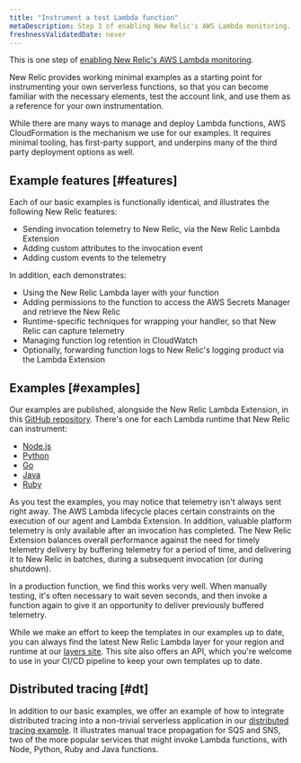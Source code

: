 ```yaml
---
title: "Instrument a test Lambda function"
metaDescription: Step 3 of enabling New Relic's AWS Lambda monitoring.
freshnessValidatedDate: never
---
```


This is one step of [enabling New Relic's AWS Lambda monitoring](/docs/serverless-function-monitoring/aws-lambda-monitoring/enable-lambda-monitoring/enable-aws-lambda-monitoring).

New Relic provides working minimal examples as a starting point for instrumenting your own serverless functions, so that you can become familiar with the necessary elements, test the account link, and use them as a reference for your own instrumentation.

While there are many ways to manage and deploy Lambda functions, AWS CloudFormation is the mechanism we use for our examples. It requires minimal tooling, has first-party support, and underpins many of the third party deployment options as well.

## Example features [#features]

Each of our basic examples is functionally identical, and illustrates the following New Relic features:

* Sending invocation telemetry to New Relic, via the New Relic Lambda Extension
* Adding custom attributes to the invocation event
* Adding custom events to the telemetry

In addition, each demonstrates:

* Using the New Relic Lambda layer with your function
* Adding permissions to the function to access the AWS Secrets Manager and retrieve the New Relic <InlinePopover type="licenseKey" />
* Runtime-specific techniques for wrapping your handler, so that New Relic can capture telemetry
* Managing function log retention in CloudWatch
* Optionally, forwarding function logs to New Relic's logging product via the Lambda Extension

## Examples [#examples]

Our examples are published, alongside the New Relic Lambda Extension, in this
[GitHub repository](https://github.com/newrelic/newrelic-lambda-extension). There's one for each Lambda runtime that
New Relic can instrument:

* [Node.js](https://github.com/newrelic/newrelic-lambda-extension/tree/main/examples/sam/node)
* [Python](https://github.com/newrelic/newrelic-lambda-extension/tree/main/examples/sam/python)
* [Go](https://github.com/newrelic/newrelic-lambda-extension/tree/main/examples/sam/go)
* [Java](https://github.com/newrelic/newrelic-lambda-extension/tree/main/examples/sam/java)
* [Ruby](https://github.com/newrelic/newrelic-lambda-extension/tree/main/examples/sam/ruby)

<Callout variant="tip">
  As you test the examples, you may notice that telemetry isn't always sent right away. The AWS Lambda lifecycle places certain constraints on the execution of our agent and Lambda Extension. In addition, valuable platform telemetry is only available after an invocation has completed. The New Relic Extension balances overall performance against the need for timely telemetry delivery by buffering telemetry for a period of time, and delivering it to New Relic in batches, during a subsequent invocation (or during shutdown).

  In a production function, we find this works very well. When manually testing, it's often necessary to wait seven seconds, and then invoke a function again to give it an opportunity to deliver previously buffered telemetry.
</Callout>

While we make an effort to keep the templates in our examples up to date, you can always find the latest New Relic Lambda layer for your region and runtime at our [layers site](https://layers.newrelic-external.com/). This site also offers an API, which you're welcome to use in your CI/CD pipeline to keep your own templates up to date.

## Distributed tracing [#dt]

In addition to our basic examples, we offer an example of how to integrate distributed tracing into a non-trivial serverless application in our
[distributed tracing example](https://github.com/newrelic/newrelic-lambda-extension/tree/main/examples/sam/distributedtracing). It illustrates manual trace propagation for SQS and SNS, two of the more popular services that might invoke Lambda functions, with Node, Python, Ruby and Java functions.

<InstallFeedback />
